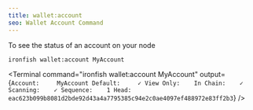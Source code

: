 ```yaml
---
title: wallet:account
seo: Wallet Account Command
---
```


To see the status of an account on your node

```sh
ironfish wallet:account MyAccount
```

<Terminal command="ironfish wallet:account MyAccount"
  output={`
Account:     MyAccount
Default:     ✓
View Only:   
In Chain:    ✓
Scanning:    ✓
Sequence:    1
Head:        eac623b099b8081d2bde92d43a4a7795385c94e2c0ae4097ef488972e83ff2b3
  `}
/>
